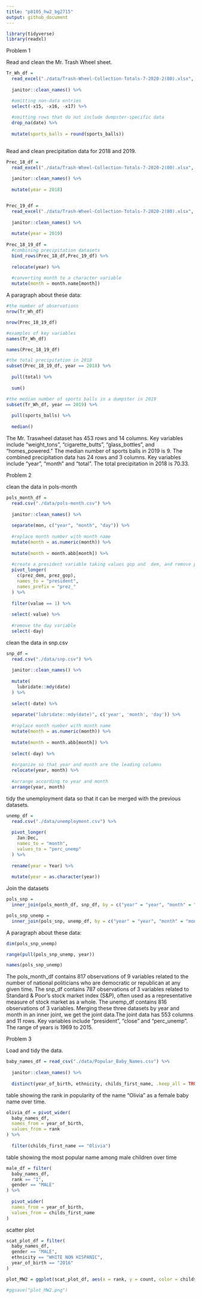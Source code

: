 ```yaml
---
title: "p8105_hw2_bg2715"
output: github_document
---
```

```r
library(tidyverse)
library(readxl)
```


Problem 1

Read and clean the Mr. Trash Wheel sheet.
```r
Tr_Wh_df = 
  read_excel("./data/Trash-Wheel-Collection-Totals-7-2020-2(80).xlsx", sheet = 1) %>%
  
  janitor::clean_names() %>%

  #omitting non-data entries  
  select(-x15, -x16, -x17) %>%
  
  #omitting rows that do not include dumpster-specific data
  drop_na(date) %>%
  
  mutate(sports_balls = round(sports_balls))
  
```

Read and clean precipitation data for 2018 and 2019.
```r
Prec_18_df = 
  read_excel("./data/Trash-Wheel-Collection-Totals-7-2020-2(80).xlsx", range = "A2:B14", sheet = 7) %>%
  
  janitor::clean_names() %>% 
  
  mutate(year = 2018)


Prec_19_df = 
  read_excel("./data/Trash-Wheel-Collection-Totals-7-2020-2(80).xlsx", range = "A2:B14", sheet = 6) %>%
  
  janitor::clean_names() %>%
  
  mutate(year = 2019) 
  
Prec_18_19_df = 
  #combining precipitation datasets
  bind_rows(Prec_18_df,Prec_19_df) %>% 
  
  relocate(year) %>%
  
  #converting month to a character variable 
  mutate(month = month.name[month]) 
```

A paragraph about these data:
```r
#the number of observations
nrow(Tr_Wh_df)

nrow(Prec_18_19_df)

#examples of key variables
names(Tr_Wh_df)

names(Prec_18_19_df)

#the total precipitation in 2018
subset(Prec_18_19_df, year == 2018) %>%
  
  pull(total) %>%
  
  sum()

#the median number of sports balls in a dumpster in 2019
subset(Tr_Wh_df, year == 2019) %>%
  
  pull(sports_balls) %>%
  
  median()
```
The Mr. Traswheel dataset has 453 rows and 14 columns.  Key variables include “weight_tons”, "cigarette_butts", “glass_bottles”, and “homes_powered.” The median number of sports balls in 2019 is 9. The combined precipitation data has 24 rows and 3 columns. Key variables include "year", "month" and "total". The total precipitation in 2018 is 70.33.

Problem 2

clean the data in pols-month
```r
pols_month_df = 
  read.csv("./data/pols-month.csv") %>%
  
  janitor::clean_names() %>%
  
  separate(mon, c("year", "month", "day")) %>%
  
  #replace month number with month name
  mutate(month = as.numeric(month)) %>%
  
  mutate(month = month.abb[month]) %>%
  
  #create a president variable taking values gop and  dem, and remove prez_dem and prez_gop
  pivot_longer(
    c(prez_dem, prez_gop),
    names_to = "president",
    names_prefix = "prez_"
  ) %>%
  
  filter(value == 1) %>%
  
  select(-value) %>%
  
  #remove the day variable
  select(-day)
```

clean the data in snp.csv
```r
snp_df = 
  read.csv("./data/snp.csv") %>%
  
  janitor::clean_names() %>%
  
  mutate(
    lubridate::mdy(date)
  ) %>%
  
  select(-date) %>%
  
  separate("lubridate::mdy(date)", c('year', 'month', 'day')) %>%
  
  #replace month number with month name
  mutate(month = as.numeric(month)) %>%
  
  mutate(month = month.abb[month]) %>%
  
  select(-day) %>%
  
  #organize so that year and month are the leading columns
  relocate(year, month) %>%
  
  #arrange according to year and month
  arrange(year, month)
```


tidy the unemployment data so that it can be merged with the previous datasets.
```r
unemp_df = 
  read.csv("./data/unemployment.csv") %>%
  
  pivot_longer(
    Jan:Dec,
    names_to = "month",
    values_to = "perc_unemp"
  ) %>% 
  
  rename(year = Year) %>%
  
  mutate(year = as.character(year))
```

Join the datasets
```r
pols_snp = 
  inner_join(pols_month_df, snp_df, by = c("year" = "year", "month" = "month"))

pols_snp_unemp =
  inner_join(pols_snp, unemp_df, by = c("year" = "year", "month" = "month"))
```

A paragraph about these data:
```r
dim(pols_snp_unemp)

range(pull(pols_snp_unemp, year))

names(pols_snp_unemp)
```
The pols_month_df contains 817 observations of 9 variables related to the number of national politicians who are democratic or republican at any given time. The snp_df contains 787 observations of 3 variables related to Standard & Poor’s stock market index (S&P), often used as a representative measure of stock market as a whole. The unemp_df contains 816 observations of 3 variables. Merging these three datasets by year and month in an inner joint, we get the joint data.The joint data has 553 columns and 11 rows. Key variables include "president", "close" and "perc_unemp". The range of years is 1969 to 2015.

Problem 3

Load and tidy the data.
```r
baby_names_df = read_csv("./data/Popular_Baby_Names.csv") %>% 
  
  janitor::clean_names() %>% 
  
  distinct(year_of_birth, ethnicity, childs_first_name, .keep_all = TRUE)
```

table showing the rank in popularity of the name “Olivia” as a female baby name over time.
```r
olivia_df = pivot_wider(
  baby_names_df,
  names_from = year_of_birth,
  values_from = rank
) %>% 
  
  filter(childs_first_name == "Olivia")
```

table showing the most popular name among male children over time
```r
male_df = filter(
  baby_names_df,
  rank == "1",
  gender == "MALE"
) %>% 
  
  pivot_wider(
  names_from = year_of_birth,
  values_from = childs_first_name
) 
```
scatter plot
```r
scat_plot_df = filter(
  baby_names_df,
  gender == "MALE",
  ethnicity == "WHITE NON HISPANIC",
  year_of_birth == "2016"
)

plot_MW2 = ggplot(scat_plot_df, aes(x = rank, y = count, color = childs_first_name)) + geom_point() + xlab("The rank in popularity of that name") + ylab("The number of children with a name") + theme(legend.position = "none") 

#ggsave("plot_MW2.png")
```

